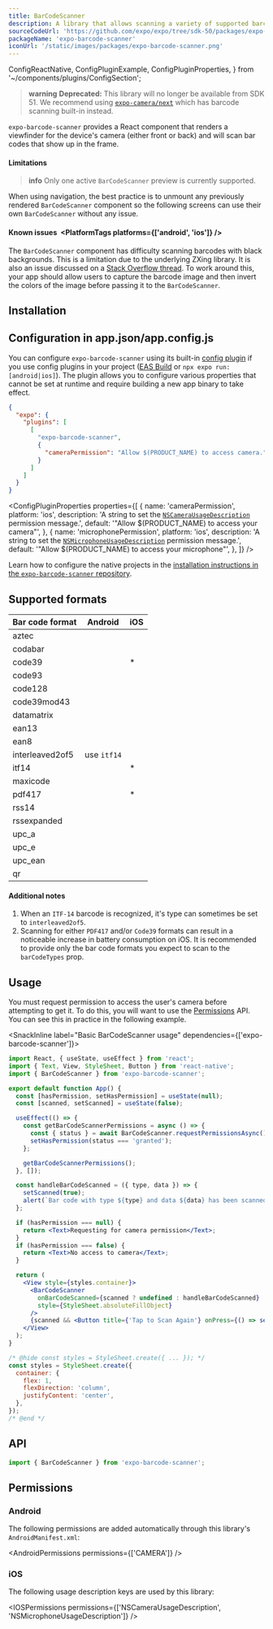 ```yaml
---
title: BarCodeScanner
description: A library that allows scanning a variety of supported barcodes. It is available both as a standalone library and as an extension for Expo Camera.
sourceCodeUrl: 'https://github.com/expo/expo/tree/sdk-50/packages/expo-barcode-scanner'
packageName: 'expo-barcode-scanner'
iconUrl: '/static/images/packages/expo-barcode-scanner.png'
---
```


  ConfigReactNative,
  ConfigPluginExample,
  ConfigPluginProperties,
} from '~/components/plugins/ConfigSection';

> **warning** **Deprecated:** This library will no longer be available from SDK 51. We recommend using [`expo-camera/next`](camera-next) which has barcode scanning built-in instead.

`expo-barcode-scanner` provides a React component that renders a viewfinder for the device's camera (either front or back) and will scan bar codes that show up in the frame.

<PlatformsSection android ios />

#### Limitations

> **info** Only one active `BarCodeScanner` preview is currently supported.

When using navigation, the best practice is to unmount any previously rendered `BarCodeScanner` component so the following screens can use their own `BarCodeScanner` without any issue.

#### Known issues&ensp;<PlatformTags platforms={['android', 'ios']} />

The `BarCodeScanner` component has difficulty scanning barcodes with black backgrounds. This is a limitation due to the underlying ZXing library. It is also an issue discussed on a [Stack Overflow thread](https://stackoverflow.com/questions/41518373/zxing-library-not-scanning-qr-code-black-background-and-white-codenegative-scan). To work around this, your app should allow users to capture the barcode image and then invert the colors of the image before passing it to the `BarCodeScanner`.

## Installation

<APIInstallSection />

## Configuration in app.json/app.config.js

You can configure `expo-barcode-scanner` using its built-in [config plugin](/config-plugins/introduction/) if you use config plugins in your project ([EAS Build](/build/introduction) or `npx expo run:[android|ios]`). The plugin allows you to configure various properties that cannot be set at runtime and require building a new app binary to take effect.

<ConfigPluginExample>

```json app.json
{
  "expo": {
    "plugins": [
      [
        "expo-barcode-scanner",
        {
          "cameraPermission": "Allow $(PRODUCT_NAME) to access camera."
        }
      ]
    ]
  }
}
```

</ConfigPluginExample>

<ConfigPluginProperties
  properties={[
    {
      name: 'cameraPermission',
      platform: 'ios',
      description:
        'A string to set the [`NSCameraUsageDescription`](#permission-nscamerausagedescription) permission message.',
      default: '"Allow $(PRODUCT_NAME) to access your camera"',
    },
    {
      name: 'microphonePermission',
      platform: 'ios',
      description:
        'A string to set the [`NSMicrophoneUsageDescription`](#permission-nsmicrophoneusagedescription) permission message.',
      default: '"Allow $(PRODUCT_NAME) to access your microphone"',
    },
  ]}
/>

<ConfigReactNative>

Learn how to configure the native projects in the [installation instructions in the `expo-barcode-scanner` repository](https://github.com/expo/expo/tree/main/packages/expo-barcode-scanner#installation-in-bare-react-native-projects).

</ConfigReactNative>

## Supported formats

| Bar code format | Android     | iOS           |
| --------------- | ----------- | ------------- |
| aztec           | <YesIcon /> | <YesIcon />   |
| codabar         | <YesIcon /> | <YesIcon />   |
| code39          | <YesIcon /> | <YesIcon />\* |
| code93          | <YesIcon /> | <YesIcon />   |
| code128         | <YesIcon /> | <YesIcon />   |
| code39mod43     | <NoIcon />  | <YesIcon />   |
| datamatrix      | <YesIcon /> | <YesIcon />   |
| ean13           | <YesIcon /> | <YesIcon />   |
| ean8            | <YesIcon /> | <YesIcon />   |
| interleaved2of5 | use `itf14` | <YesIcon />   |
| itf14           | <YesIcon /> | <YesIcon />\* |
| maxicode        | <YesIcon /> | <NoIcon />    |
| pdf417          | <YesIcon /> | <YesIcon />\* |
| rss14           | <YesIcon /> | <NoIcon />    |
| rssexpanded     | <YesIcon /> | <NoIcon />    |
| upc_a           | <YesIcon /> | <NoIcon />    |
| upc_e           | <YesIcon /> | <YesIcon />   |
| upc_ean         | <YesIcon /> | <NoIcon />    |
| qr              | <YesIcon /> | <YesIcon />   |

#### Additional notes

1. When an `ITF-14` barcode is recognized, it's type can sometimes be set to `interleaved2of5`.
2. Scanning for either `PDF417` and/or `Code39` formats can result in a noticeable increase in battery consumption on iOS. It is recommended to provide only the bar code formats you expect to scan to the `barCodeTypes` prop.

## Usage

You must request permission to access the user's camera before attempting to get it. To do this, you will want to use the [Permissions](/guides/permissions) API. You can see this in practice in the following example.

<SnackInline label="Basic BarCodeScanner usage" dependencies={['expo-barcode-scanner']}>

```jsx
import React, { useState, useEffect } from 'react';
import { Text, View, StyleSheet, Button } from 'react-native';
import { BarCodeScanner } from 'expo-barcode-scanner';

export default function App() {
  const [hasPermission, setHasPermission] = useState(null);
  const [scanned, setScanned] = useState(false);

  useEffect(() => {
    const getBarCodeScannerPermissions = async () => {
      const { status } = await BarCodeScanner.requestPermissionsAsync();
      setHasPermission(status === 'granted');
    };

    getBarCodeScannerPermissions();
  }, []);

  const handleBarCodeScanned = ({ type, data }) => {
    setScanned(true);
    alert(`Bar code with type ${type} and data ${data} has been scanned!`);
  };

  if (hasPermission === null) {
    return <Text>Requesting for camera permission</Text>;
  }
  if (hasPermission === false) {
    return <Text>No access to camera</Text>;
  }

  return (
    <View style={styles.container}>
      <BarCodeScanner
        onBarCodeScanned={scanned ? undefined : handleBarCodeScanned}
        style={StyleSheet.absoluteFillObject}
      />
      {scanned && <Button title={'Tap to Scan Again'} onPress={() => setScanned(false)} />}
    </View>
  );
}

/* @hide const styles = StyleSheet.create({ ... }); */
const styles = StyleSheet.create({
  container: {
    flex: 1,
    flexDirection: 'column',
    justifyContent: 'center',
  },
});
/* @end */
```

</SnackInline>

## API

```js
import { BarCodeScanner } from 'expo-barcode-scanner';
```

<APISection packageName="expo-barcode-scanner" apiName="BarCodeScanner" />

## Permissions

### Android

The following permissions are added automatically through this library's `AndroidManifest.xml`:

<AndroidPermissions permissions={['CAMERA']} />

### iOS

The following usage description keys are used by this library:

<IOSPermissions permissions={['NSCameraUsageDescription', 'NSMicrophoneUsageDescription']} />
